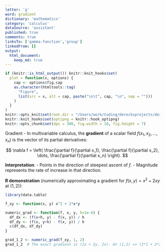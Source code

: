 ```yaml
---
letter: 'g'
word: gradient
dictionary: 'mathematics'
category: 'calculus'
dataSource: 'assistant'
published: true
comments: true
linksTo: ['gamma-function','group']
linkedFrom: []
output:
  html_document:
    keep_md: true
---
```


```r
if (knitr::is_html_output()) knitr::knit_hooks$set(
  plot = function(x, options) {
    cap <- options$fig.cap
    as.character(htmltools::tag(
      "Figure",
      list(src = x, alt = cap, paste("\n\t", cap, "\n", sep = "")))
    )
  }
)
knitr::opts_knit$set(root.dir = "/Users/work/Coding/derecksprojects/derecksnotes.com-playground/derecksnotes.com/client/src/app/dictionaries/mathematics/definitions")
knitr::knit_hooks$set(optipng = knitr::hook_optipng)
knitr::opts_chunk$set(dpi = 300, fig.width = 10, fig.height = 7)
```

<a id="gradient">Gradient</a> - In multivariable calculus, the **gradient** of a scalar field $f(x_1, x_2, \dots, x_n)$ is the vector of its partial derivatives:

$$
\nabla f = 
\left(
  \frac{\partial f}{\partial x_1},
  \frac{\partial f}{\partial x_2}, 
  \dots,
  \frac{\partial f}{\partial x_n}
\right).
$$

**Interpretation**:
- Points in the direction of steepest ascent of $f$.
- Magnitude represents the rate of increase in that direction.

**R demonstration** (numerically approximating a gradient for $f(x,y) = x^2 + 2xy$ at $(1,2)$):

```r
library(data.table)

f_xy <- function(x, y) x^2 + 2*x*y

numeric_grad <- function(f, x, y, h=1e-6) {
  df_dx <- (f(x+h, y) - f(x, y)) / h
  df_dy <- (f(x, y+h) - f(x, y)) / h
  c(df_dx, df_dy)
}

grad_1_2 <- numeric_grad(f_xy, 1, 2)
grad_1_2  # The exact gradient is (2x + 2y, 2x). At (1,2) => (2*1 + 2*2, 2*1) => (6,2)
```

